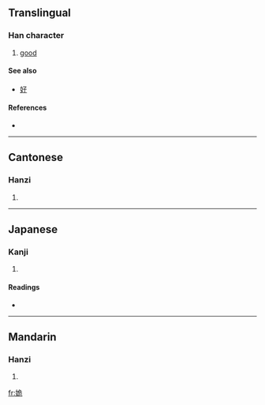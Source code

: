==Translingual==

===Han character===
{{Han char|rn=38|rad=女|as=06|sn=9|four=4741<sub>2</sub>|canj=女弓一山 (VNMU)}}

# [[good]]

====See also====
* [[好]]

====References====
* {{Han ref|kx=0261.190|dkj=06254|dj=0527.230|hdz=21046.070|uh=59FD|ud=23037|bh=CE69|bd=52841}}

----

==Cantonese==

===Hanzi===
{{yue-hanzi|jyut=|y=gwai2}}

# {{defn|Cantonese|sort=女06}}

----

==Japanese==

===Kanji===
{{ja-kanji|grade=|rs=女06}}

# {{defn|Japanese|sort=女06}}

====Readings====
* {{ja-readings|on=[[き]] (ki), [[ぎ]] (gi), [[か]] (ka)}}

----

==Mandarin==

===Hanzi===
{{cmn-hanzi|pin=[[guǐ]] ([[gui3]])|wg=kuei<sup>3</sup>}}

# {{defn|Mandarin|sort=女06}}

[[fr:姽]]